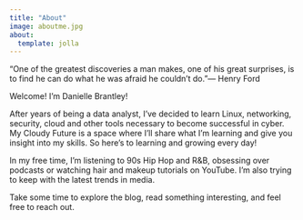 ```yaml
---
title: "About"
image: aboutme.jpg
about:
  template: jolla
---
```


“One of the greatest discoveries a man makes, one of his great surprises, is to find he can do what he was afraid he couldn’t do.”— Henry Ford

Welcome! I'm Danielle Brantley!

After years of being a data analyst, I’ve decided to learn Linux, networking, security, cloud and other tools necessary to become successful in cyber. My Cloudy Future is a space where I’ll share what I’m learning and give you insight into my skills. So here's to learning and growing every day! 

In my free time, I’m listening to 90s Hip Hop and R&B, obsessing over podcasts or watching hair and makeup tutorials on YouTube. I’m also trying to keep with the latest trends in media.

Take some time to explore the blog, read something interesting, and feel free to reach out.
